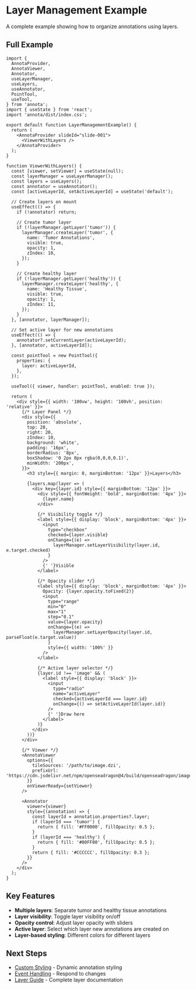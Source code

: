 # Layer Management Example

A complete example showing how to organize annotations using layers.

## Full Example

```tsx
import {
  AnnotaProvider,
  AnnotaViewer,
  Annotator,
  useLayerManager,
  useLayers,
  useAnnotator,
  PointTool,
  useTool,
} from 'annota';
import { useState } from 'react';
import 'annota/dist/index.css';

export default function LayerManagementExample() {
  return (
    <AnnotaProvider slideId="slide-001">
      <ViewerWithLayers />
    </AnnotaProvider>
  );
}

function ViewerWithLayers() {
  const [viewer, setViewer] = useState(null);
  const layerManager = useLayerManager();
  const layers = useLayers();
  const annotator = useAnnotator();
  const [activeLayerId, setActiveLayerId] = useState('default');

  // Create layers on mount
  useEffect(() => {
    if (!annotator) return;

    // Create tumor layer
    if (!layerManager.getLayer('tumor')) {
      layerManager.createLayer('tumor', {
        name: 'Tumor Annotations',
        visible: true,
        opacity: 1,
        zIndex: 10,
      });
    }

    // Create healthy layer
    if (!layerManager.getLayer('healthy')) {
      layerManager.createLayer('healthy', {
        name: 'Healthy Tissue',
        visible: true,
        opacity: 1,
        zIndex: 11,
      });
    }
  }, [annotator, layerManager]);

  // Set active layer for new annotations
  useEffect(() => {
    annotator?.setCurrentLayer(activeLayerId);
  }, [annotator, activeLayerId]);

  const pointTool = new PointTool({
    properties: {
      layer: activeLayerId,
    },
  });

  useTool({ viewer, handler: pointTool, enabled: true });

  return (
    <div style={{ width: '100vw', height: '100vh', position: 'relative' }}>
      {/* Layer Panel */}
      <div style={{
        position: 'absolute',
        top: 20,
        right: 20,
        zIndex: 10,
        background: 'white',
        padding: '16px',
        borderRadius: '8px',
        boxShadow: '0 2px 8px rgba(0,0,0,0.1)',
        minWidth: '200px',
      }}>
        <h3 style={{ margin: 0, marginBottom: '12px' }}>Layers</h3>

        {layers.map(layer => (
          <div key={layer.id} style={{ marginBottom: '12px' }}>
            <div style={{ fontWeight: 'bold', marginBottom: '4px' }}>
              {layer.name}
            </div>

            {/* Visibility toggle */}
            <label style={{ display: 'block', marginBottom: '4px' }}>
              <input
                type="checkbox"
                checked={layer.visible}
                onChange={(e) =>
                  layerManager.setLayerVisibility(layer.id, e.target.checked)
                }
              />
              {' '}Visible
            </label>

            {/* Opacity slider */}
            <label style={{ display: 'block', marginBottom: '4px' }}>
              Opacity: {layer.opacity.toFixed(2)}
              <input
                type="range"
                min="0"
                max="1"
                step="0.1"
                value={layer.opacity}
                onChange={(e) =>
                  layerManager.setLayerOpacity(layer.id, parseFloat(e.target.value))
                }
                style={{ width: '100%' }}
              />
            </label>

            {/* Active layer selector */}
            {layer.id !== 'image' && (
              <label style={{ display: 'block' }}>
                <input
                  type="radio"
                  name="activeLayer"
                  checked={activeLayerId === layer.id}
                  onChange={() => setActiveLayerId(layer.id)}
                />
                {' '}Draw here
              </label>
            )}
          </div>
        ))}
      </div>

      {/* Viewer */}
      <AnnotaViewer
        options={{
          tileSources: '/path/to/image.dzi',
          prefixUrl: 'https://cdn.jsdelivr.net/npm/openseadragon@4/build/openseadragon/images/',
        }}
        onViewerReady={setViewer}
      />

      <Annotator
        viewer={viewer}
        style={(annotation) => {
          const layerId = annotation.properties?.layer;
          if (layerId === 'tumor') {
            return { fill: '#FF0000', fillOpacity: 0.5 };
          }
          if (layerId === 'healthy') {
            return { fill: '#00FF00', fillOpacity: 0.5 };
          }
          return { fill: '#CCCCCC', fillOpacity: 0.3 };
        }}
      />
    </div>
  );
}
```

## Key Features

- **Multiple layers**: Separate tumor and healthy tissue annotations
- **Layer visibility**: Toggle layer visibility on/off
- **Opacity control**: Adjust layer opacity with sliders
- **Active layer**: Select which layer new annotations are created on
- **Layer-based styling**: Different colors for different layers

## Next Steps

- [Custom Styling](/docs/examples/custom-styling) - Dynamic annotation styling
- [Event Handling](/docs/examples/event-handling) - Respond to changes
- [Layer Guide](/docs/guides/layers) - Complete layer documentation
